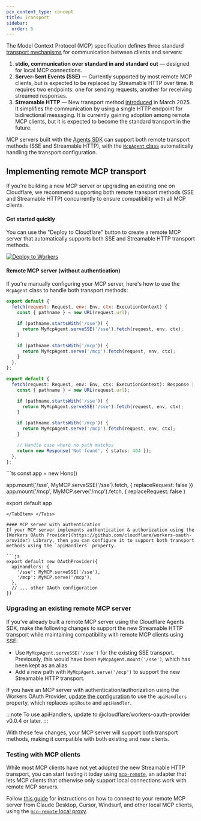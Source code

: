 ```yaml
---
pcx_content_type: concept
title: Transport
sidebar:
  order: 5
---
```



The Model Context Protocol (MCP) specification defines three standard [transport mechanisms](https://spec.modelcontextprotocol.io/specification/draft/basic/transports/) for communication between clients and servers:

1. **stdio, communication over standard in and standard out** — designed for local MCP connections.
2. **Server-Sent Events (SSE)** — Currently supported by most remote MCP clients, but is expected to be replaced by Streamable HTTP over time. It requires two endpoints: one for sending requests, another for receiving streamed responses.
3. **Streamable HTTP** — New transport method [introduced](https://modelcontextprotocol.io/specification/2025-03-26/basic/transports#streamable-http) in March 2025. It simplifies the communication by using a single HTTP endpoint for bidirectional messaging. It is currently gaining adoption among remote MCP clients, but it is expected to become the standard transport in the future.

MCP servers built with the [Agents SDK](/agents) can support both remote transport methods (SSE and Streamable HTTP), with the [`McpAgent` class](https://github.com/cloudflare/agents/blob/2f82f51784f4e27292249747b5fbeeef94305552/packages/agents/src/mcp.ts) automatically handling the transport configuration.

## Implementing remote MCP transport

If you're building a new MCP server or upgrading an existing one on Cloudflare, we recommend supporting both remote transport methods (SSE and Streamable HTTP) concurrently to ensure compatibility with all MCP clients.

#### Get started quickly
You can use the "Deploy to Cloudflare" button to create a remote MCP server that automatically supports both SSE and Streamable HTTP transport methods.

[![Deploy to Workers](https://deploy.workers.cloudflare.com/button)](https://deploy.workers.cloudflare.com/?url=https://github.com/cloudflare/ai/tree/main/demos/remote-mcp-authless)

#### Remote MCP server (without authentication)
If you're manually configuring your MCP server, here's how to use the `McpAgent` class to handle both transport methods:

<Tabs syncKey="workersExamples"> <TabItem label="JavaScript" icon="seti:javascript">

```js
export default {
  fetch(request: Request, env: Env, ctx: ExecutionContext) {
    const { pathname } = new URL(request.url);

    if (pathname.startsWith('/sse')) {
      return MyMcpAgent.serveSSE('/sse').fetch(request, env, ctx);
    }

    if (pathname.startsWith('/mcp')) {
      return MyMcpAgent.serve('/mcp').fetch(request, env, ctx);
    }
  },
};
```

</TabItem> <TabItem label="TypeScript" icon="seti:typescript">

```ts
export default {
  fetch(request: Request, env: Env, ctx: ExecutionContext): Response | Promise<Response> {
    const { pathname } = new URL(request.url);

    if (pathname.startsWith('/sse')) {
      return MyMcpAgent.serveSSE('/sse').fetch(request, env, ctx);
    }

    if (pathname.startsWith('/mcp')) {
      return MyMcpAgent.serve('/mcp').fetch(request, env, ctx);
    }

    // Handle case where no path matches
    return new Response('Not found', { status: 404 });
  },
};
```
 </TabItem>
<TabItem label="Hono" icon="seti:typescript">
```ts
const app = new Hono()

app.mount('/sse', MyMCP.serveSSE('/sse').fetch, { replaceRequest: false })
app.mount('/mcp', MyMCP.serve('/mcp').fetch, { replaceRequest: false )

export default app
```
</TabItem> </Tabs>

#### MCP server with authentication
If your MCP server implements authentication & authorization using the [Workers OAuth Provider](https://github.com/cloudflare/workers-oauth-provider) Library, then you can configure it to support both transport methods using the `apiHandlers` property.

```js
export default new OAuthProvider({
  apiHandlers: {
    '/sse': MyMCP.serveSSE('/sse'),
    '/mcp': MyMCP.serve('/mcp'),
  },
  // ... other OAuth configuration
})
```

### Upgrading an existing remote MCP server
If you've already built a remote MCP server using the Cloudflare Agents SDK, make the following changes to support the new Streamable HTTP transport while maintaining compatibility with remote MCP clients using SSE:
- Use `MyMcpAgent.serveSSE('/sse')` for the existing SSE transport. Previously, this would have been `MyMcpAgent.mount('/sse')`, which has been kept as an alias.
- Add a new path with `MyMcpAgent.serve('/mcp')` to support the new Streamable HTTP transport.

If you have an MCP server with authentication/authorization using the Workers OAuth Provider, [update the configuration](/agents/model-context-protocol/transport/#mcp-server-with-authentication) to use the `apiHandlers` property, which replaces `apiRoute` and `apiHandler`.

:::note
To use apiHandlers, update to @cloudflare/workers-oauth-provider v0.0.4 or later.
:::

With these few changes, your MCP server will support both transport methods, making it compatible with both existing and new clients.

### Testing with MCP clients
While most MCP clients have not yet adopted the new Streamable HTTP transport, you can start testing it today using [`mcp-remote`](https://www.npmjs.com/package/mcp-remote), an adapter that lets MCP clients that otherwise only support local connections work with remote MCP servers.

Follow [this guide](/agents/guides/test-remote-mcp-server/) for instructions on how to connect to your remote MCP server from Claude Desktop, Cursor, Windsurf, and other local MCP clients, using the [`mcp-remote` local proxy](https://www.npmjs.com/package/mcp-remote).
